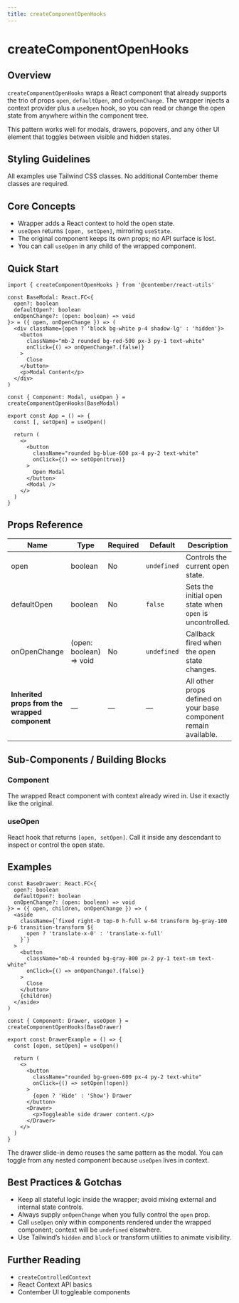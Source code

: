 ```yaml
---
title: createComponentOpenHooks
---
```


<!-- Edited by human: false -->
<!-- Examples count: 1 -->
<!-- Source examples: 1 -->
<!-- Playground examples: 0 -->
<!-- External examples: 0 -->
<!-- Import examples: 0 -->

# createComponentOpenHooks

## Overview
`createComponentOpenHooks` wraps a React component that already supports the trio of props `open`, `defaultOpen`, and `onOpenChange`.
The wrapper injects a context provider plus a `useOpen` hook, so you can read or change the open state from anywhere within the component tree.

This pattern works well for modals, drawers, popovers, and any other UI element that toggles between visible and hidden states.

## Styling Guidelines
All examples use Tailwind CSS classes. No additional Contember theme classes are required.

## Core Concepts
- Wrapper adds a React context to hold the open state.
- `useOpen` returns `[open, setOpen]`, mirroring `useState`.
- The original component keeps its own props; no API surface is lost.
- You can call `useOpen` in any child of the wrapped component.

## Quick Start
```tsx
import { createComponentOpenHooks } from '@contember/react-utils'

const BaseModal: React.FC<{
  open?: boolean
  defaultOpen?: boolean
  onOpenChange?: (open: boolean) => void
}> = ({ open, onOpenChange }) => (
  <div className={open ? 'block bg-white p-4 shadow-lg' : 'hidden'}>
    <button
      className="mb-2 rounded bg-red-500 px-3 py-1 text-white"
      onClick={() => onOpenChange?.(false)}
    >
      Close
    </button>
    <p>Modal Content</p>
  </div>
)

const { Component: Modal, useOpen } = createComponentOpenHooks(BaseModal)

export const App = () => {
  const [, setOpen] = useOpen()

  return (
    <>
      <button
        className="rounded bg-blue-600 px-4 py-2 text-white"
        onClick={() => setOpen(true)}
      >
        Open Modal
      </button>
      <Modal />
    </>
  )
}
```

## Props Reference
| Name | Type | Required | Default | Description |
|------|------|----------|---------|-------------|
| open | boolean | No | `undefined` | Controls the current open state. |
| defaultOpen | boolean | No | `false` | Sets the initial open state when `open` is uncontrolled. |
| onOpenChange | (open: boolean) => void | No | `undefined` | Callback fired when the open state changes. |
| **Inherited props from the wrapped component** | — | — | — | All other props defined on your base component remain available. |

## Sub-Components / Building Blocks
### Component
The wrapped React component with context already wired in. Use it exactly like the original.

### useOpen
React hook that returns `[open, setOpen]`. Call it inside any descendant to inspect or control the open state.

## Examples
```tsx
const BaseDrawer: React.FC<{
  open?: boolean
  defaultOpen?: boolean
  onOpenChange?: (open: boolean) => void
}> = ({ open, children, onOpenChange }) => (
  <aside
    className={`fixed right-0 top-0 h-full w-64 transform bg-gray-100 p-6 transition-transform ${
      open ? 'translate-x-0' : 'translate-x-full'
    }`}
  >
    <button
      className="mb-4 rounded bg-gray-800 px-2 py-1 text-sm text-white"
      onClick={() => onOpenChange?.(false)}
    >
      Close
    </button>
    {children}
  </aside>
)

const { Component: Drawer, useOpen } = createComponentOpenHooks(BaseDrawer)

export const DrawerExample = () => {
  const [open, setOpen] = useOpen()

  return (
    <>
      <button
        className="rounded bg-green-600 px-4 py-2 text-white"
        onClick={() => setOpen(!open)}
      >
        {open ? 'Hide' : 'Show'} Drawer
      </button>
      <Drawer>
        <p>Toggleable side drawer content.</p>
      </Drawer>
    </>
  )
}
```
The drawer slide-in demo reuses the same pattern as the modal.
You can toggle from any nested component because `useOpen` lives in context.

## Best Practices & Gotchas
- Keep all stateful logic inside the wrapper; avoid mixing external and internal state controls.
- Always supply `onOpenChange` when you fully control the `open` prop.
- Call `useOpen` only within components rendered under the wrapped component; context will be `undefined` elsewhere.
- Use Tailwind’s `hidden` and `block` or transform utilities to animate visibility.

## Further Reading
- `createControlledContext`
- React Context API basics
- Contember UI toggleable components

<!-- End of Generated Documentation -->
